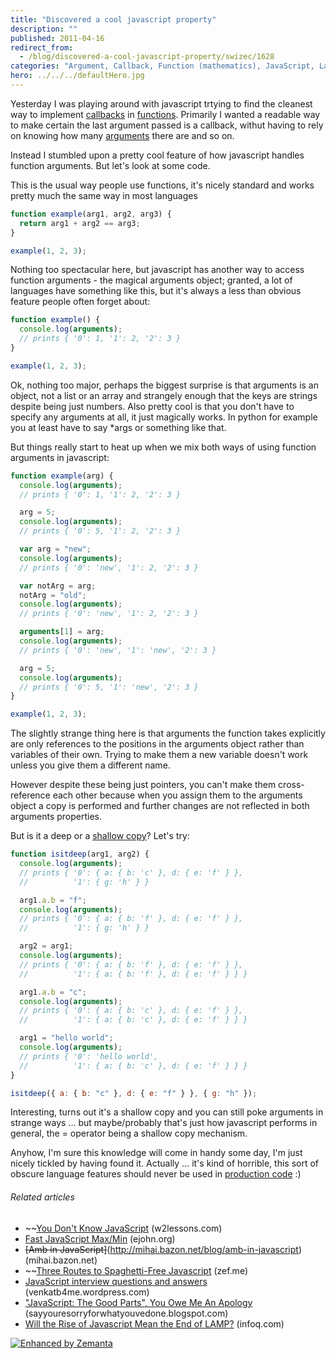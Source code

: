 ```yaml
---
title: "Discovered a cool javascript property"
description: ""
published: 2011-04-16
redirect_from:
  - /blog/discovered-a-cool-javascript-property/swizec/1628
categories: "Argument, Callback, Function (mathematics), JavaScript, Languages, Programming, Uncategorized"
hero: ../../../defaultHero.jpg
---
```


Yesterday I was playing around with javascript trtying to find the cleanest way to implement [callbacks](http://en.wikipedia.org/wiki/Callback_%28computer_programming%29 "Callback (computer programming)") in [functions](http://en.wikipedia.org/wiki/Function_%28mathematics%29 "Function (mathematics)"). Primarily I wanted a readable way to make certain the last argument passed is a callback, withut having to rely on knowing how many [arguments](http://en.wikipedia.org/wiki/Argument "Argument") there are and so on.

Instead I stumbled upon a pretty cool feature of how javascript handles function arguments. But let's look at some code.

This is the usual way people use functions, it's nicely standard and works pretty much the same way in most languages

```javascript
function example(arg1, arg2, arg3) {
  return arg1 + arg2 == arg3;
}

example(1, 2, 3);
```

Nothing too spectacular here, but javascript has another way to access function arguments - the magical arguments object; granted, a lot of languages have something like this, but it's always a less than obvious feature people often forget about:

```javascript
function example() {
  console.log(arguments);
  // prints { '0': 1, '1': 2, '2': 3 }
}

example(1, 2, 3);
```

Ok, nothing too major, perhaps the biggest surprise is that arguments is an object, not a list or an array and strangely enough that the keys are strings despite being just numbers. Also pretty cool is that you don't have to specify any arguments at all, it just magically works. In python for example you at least have to say \*args or something like that.

But things really start to heat up when we mix both ways of using function arguments in javascript:

```javascript
function example(arg) {
  console.log(arguments);
  // prints { '0': 1, '1': 2, '2': 3 }

  arg = 5;
  console.log(arguments);
  // prints { '0': 5, '1': 2, '2': 3 }

  var arg = "new";
  console.log(arguments);
  // prints { '0': 'new', '1': 2, '2': 3 }

  var notArg = arg;
  notArg = "old";
  console.log(arguments);
  // prints { '0': 'new', '1': 2, '2': 3 }

  arguments[1] = arg;
  console.log(arguments);
  // prints { '0': 'new', '1': 'new', '2': 3 }

  arg = 5;
  console.log(arguments);
  // prints { '0': 5, '1': 'new', '2': 3 }
}

example(1, 2, 3);
```

The slightly strange thing here is that arguments the function takes explicitly are only references to the positions in the arguments object rather than variables of their own. Trying to make them a new variable doesn't work unless you give them a different name.

However despite these being just pointers, you can't make them cross-reference each other because when you assign them to the arguments object a copy is performed and further changes are not reflected in both arguments properties.

But is it a deep or a [shallow copy](http://en.wikipedia.org/wiki/Object_copy "Object copy")? Let's try:

```javascript
function isitdeep(arg1, arg2) {
  console.log(arguments);
  // prints { '0': { a: { b: 'c' }, d: { e: 'f' } },
  //          '1': { g: 'h' } }

  arg1.a.b = "f";
  console.log(arguments);
  // prints { '0': { a: { b: 'f' }, d: { e: 'f' } },
  //          '1': { g: 'h' } }

  arg2 = arg1;
  console.log(arguments);
  // prints { '0': { a: { b: 'f' }, d: { e: 'f' } },
  //          '1': { a: { b: 'f' }, d: { e: 'f' } } }

  arg1.a.b = "c";
  console.log(arguments);
  // prints { '0': { a: { b: 'c' }, d: { e: 'f' } },
  //          '1': { a: { b: 'c' }, d: { e: 'f' } } }

  arg1 = "hello world";
  console.log(arguments);
  // prints { '0': 'hello world',
  //          '1': { a: { b: 'c' }, d: { e: 'f' } } }
}

isitdeep({ a: { b: "c" }, d: { e: "f" } }, { g: "h" });
```

Interesting, turns out it's a shallow copy and you can still poke arguments in strange ways ... but maybe/probably that's just how javascript performs in general, the = operator being a shallow copy mechanism.

Anyhow, I'm sure this knowledge will come in handy some day, I'm just nicely tickled by having found it. Actually ... it's kind of horrible, this sort of obscure language features should never be used in [production code](http://en.wikipedia.org/wiki/Motion_Picture_Production_Code "Motion Picture Production Code") :)

###### Related articles

- ~~[You Don't Know JavaScript](http://www.w2lessons.com/2011/04/you-dont-know-javascript.html) (w2lessons.com)
- [Fast JavaScript Max/Min](http://ejohn.org/blog/fast-javascript-maxmin/) (ejohn.org)
- ~~[Amb in JavaScript]~~(http://mihai.bazon.net/blog/amb-in-javascript) (mihai.bazon.net)
- ~~[Three Routes to Spaghetti-Free Javascript](http://zef.me/3715/three-routes-to-spaghetti-free-javascript) (zef.me)
- [JavaScript interview questions and answers](http://venkatb4me.wordpress.com/2011/03/23/javascript-interview-questions-and-answers/) (venkatb4me.wordpress.com)
- ["JavaScript: The Good Parts", You Owe Me An Apology](http://sayyouresorryforwhatyouvedone.blogspot.com/2011/04/douglas-crockford-for-javascript-good.html) (sayyouresorryforwhatyouvedone.blogspot.com)
- [Will the Rise of Javascript Mean the End of LAMP?](http://www.infoq.com/news/2011/04/javascript-lamp) (infoq.com)

[![Enhanced by Zemanta](https://img.zemanta.com/zemified_e.png?x-id=1f7fa21d-b33c-4405-9a6f-c5c9e51030ef)](http://www.zemanta.com/ "Enhanced by Zemanta")

